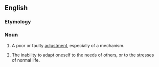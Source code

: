 ==English==

===Etymology===
{{prefix|en|mal|adjustment}}

===Noun===
{{en-noun|~}}

# A poor or faulty [[adjustment]], especially of a mechanism.
# {{lb|en|psychology}} The [[inability]] to [[adapt]] oneself to the needs of others, or to the [[stress]]es of normal life.